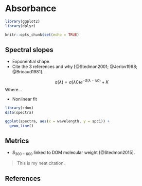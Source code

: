 # Absorbance {#absorbance}

```r
library(ggplot2)
library(dplyr)

knitr::opts_chunk$set(echo = TRUE)
```

## Spectral slopes {#sl}

- Exponential shape.
- Cite the 3 references and why [@Stedmon2001; @Jerlov1968; @Bricaud1981].

$$ 
a(\lambda) = a(\lambda0)e^{-S(\lambda - \lambda0)} + K
$$
Where...

- Nonlinear fit


```r
library(cdom)
data(spectra)

ggplot(spectra, aes(x = wavelength, y = spc1)) +
  geom_line()

```


## Metrics

- $S_{300-600}$ linked to DOM molecular weight [@Stedmon2015].

> This is my neat citation.

## References